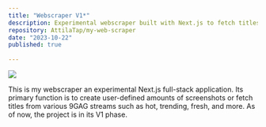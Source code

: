 ```yaml
---
title: "Webscraper V1*"
description: Experimental webscraper built with Next.js to fetch titles, screenshots, and more from 9GAG streams. /*Under development/
repository: AttilaTap/my-web-scraper
date: "2023-10-22"
published: true
  
---
```


 [![](https://portfolio-attila-tapai.vercel.app/Webscraper.PNG)](https://9gag.com/)

 This is my webscraper an experimental Next.js full-stack application. Its primary function is to create user-defined amounts of screenshots or fetch titles from various 9GAG streams such as hot, trending, fresh, and more. As of now, the project is in its V1 phase.

